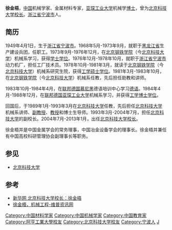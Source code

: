 {{Infobox scholar
| image_name       = 
| image_size       = 
| image_alt        = 
| image_caption    = 
| name             = 徐金梧
| fullname         = 
| other_names      = 
| birth_date       = {{birth date and age|1949|04|01}}
| birth_place      = {{ROC-1928}}[[浙江省|浙江省]][[寧波市|寧波市]]
| death_date       =  <!-- {{Death date and age|YYYY|MM|DD|YYYY|MM|DD}} -->
| death_place      =
| era              = 
| region           = 
| school_tradition = 
| main_interests   = 
| notable_ideas    = 
| major_works      = 
| influences       = 
| influenced       = 
}}
'''徐金梧'''{{BD|1949年|4月1日|||CatIdx=X徐}}，[[中国|中国]]机械学家、金属材料专家，[[亚琛工业大学|亚琛工业大学]]机械学[[博士|博士]]，曾为[[北京科技大学|北京科技大学]][[校长|校长]]。[[浙江省|浙江省]][[宁波市|宁波市]]人。

==简历==

1949年4月1日，生于[[浙江省|浙江省]][[宁波市|宁波市]]。1968年5月-1973年9月，就职于[[黑龙江省|黑龙江省]]生产建设兵团，任职工。1973年9月-1976年12月，在[[北京钢铁学院|北京钢铁学院]]（今[[北京科技大学|北京科技大学]]）机械系学习，获得[[学士|学士]][[学位|学位]]。1976年12月-1978年10月，就职于[[浙江省|浙江省]][[宁波市|宁波市]]动力机厂，担任工厂技术员。1978年10月-1981年3月，就读于[[北京钢铁学院|北京钢铁学院]]（今[[北京科技大学|北京科技大学]]）机械系研究生院，获得[[工学|工学]][[硕士|硕士]][[学位|学位]]。1981年3月-1983年10月，在[[北京钢铁学院|北京钢铁学院]]（今[[北京科技大学|北京科技大学]]）机械系任教，先后担任助教和讲师。

1983年10月-1984年4月，在[[联邦德国|联邦德国]][[慕尼黑|慕尼黑]]德语培训中心学习[[德语|德语]]。1984年4月-1988年12月，在[[联邦德国|联邦德国]][[亚琛工业大学|亚琛工业大学]]机械系学习，并获得[[工学|工学]][[博士|博士]][[学位|学位]]。

回国后，于1989年1月-1993年3月在[[北京科技大学|北京科技大学]]任教，先后担任[[北京科技大学|北京科技大学]]机械系讲师、[[副教授|副教授]]、[[教授|教授]]和博士生导师。1993年3月-2004年7月，担任[[北京科技大学|北京科技大学]]的副校长。2004年7月-2013年1月，出任[[北京科技大学|北京科技大学]][[校长|校长]]。

徐金梧并是中国金属学会的常务理事，中国冶金设备学会的理事长。徐金梧并兼任有中国高校科研管理协会副理事长等职务。

==参见==
* [[北京科技大学|北京科技大学]]

==参考==
* [https://web.archive.org/web/20070104235034/http://net.xinhuanet.com/market/school/2005-07/22/content_4698251.htm 新华网 北京科技大学校长：徐金梧]
* [https://web.archive.org/web/20070911044744/http://vipblog.cqvip.com/user1/2544878/ 徐金梧，机械工程-维普资讯网]

{{北京科技大学}}
{{DEFAULTSORT:Xu徐}}
[[Category:中国材料学家|Category:中国材料学家]]
[[Category:中国机械学家|Category:中国机械学家]]
[[Category:中国教育家|Category:中国教育家]]
[[Category:阿亨工業大學校友|Category:阿亨工業大學校友]]
[[Category:北京科技大学校友|Category:北京科技大学校友]]
[[Category:宁波人|Category:宁波人]]
[[Category:徐姓|J]]